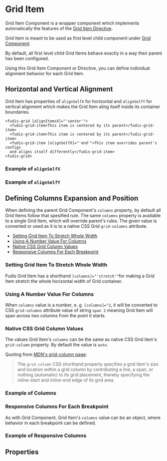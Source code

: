 
<Meta title="Components/Grid/Grid Item" />

# Grid Item

Grid Item Component is a wrapper component which implements automatically the features of the [Grid Item Directive](/docs/directives-grid-grid-item--documentation).

Grid Item is meant to be used as first level child component under [Grid Component](/docs/components-grid-grid--documentation).

By default, all first level child Grid Items behave exactly in a way their parent has been configured.

Using this Grid Item Component or Directive, you can define individual alignment behavior for each Grid Item.

## Horizontal and Vertical Alignment

Grid Item has properties of `alignSelfX` for horizontal and `alignSelfY` for vertical alignment which makes the Grid Item aling itself inside its container boundaries.

```
<fudis-grid [alignItemsX]="'center'">
  <fudis-grid-item>This item is centered by its parent</fudis-grid-item>
  <fudis-grid-item>This item is centered by its parent</fudis-grid-item>
  <fudis-grid-item [alignSelfX]="'end'">This item overrides parent's configs
  and aligns itself differently</fudis-grid-item>
<fudis-grid>
```

### Example of `alignSelfX`

<Canvas of={GridItemStories.AlignSelfX} />

### Example of `alignSelfY`

<Canvas of={GridItemStories.AlignSelfY} />

## Defining Columns Expansion and Position

When defining the parent Grid Component's `columns` property, by default all Grid Items follow that spesified rule. The same `columns` property is available to a single Grid Item, which will override parent's rules. The given value is converted or used as it is to a native CSS Grid `grid-columns` attribute.

* [Setting Grid Item To Stretch Whole Width](#setting-grid-item-to-stretch-whole-width)
* [Using A Number Value For Columns](#using-a-number-value-for-columns)
* [Native CSS Grid Column Values](#native-css-grid-column-values)
* [Responsive Columns For Each Breakpoint](#responsive-columns-for-each-breakpoint)

### Setting Grid Item To Stretch Whole Width

Fudis Grid Item has a shorthand `[columns]="'stretch'"`for making a Grid Item stretch the whole horizontal width of Grid container.

### Using A Number Value For Columns

When `columns` value is a number, e. g. `[columns]="2`, it will be converted to CSS `grid-columns` attribute value of string `span 2` meaning Grid Item will span across two columns from the point it starts.

### Native CSS Grid Column Values

The values Grid Item's `columns` can be the same as native CSS Grid item's `grid-column` property. By default the value is `auto`.

Quoting from [MDN's grid-column page](https://developer.mozilla.org/en-US/docs/Web/CSS/grid-column):

> The `grid-column` CSS shorthand property specifies a grid item's size and location within a grid column by contributing a line, a span, or nothing (automatic) to its grid placement, thereby specifying the inline-start and inline-end edge of its grid area.

### Example of Columns

<Canvas of={GridItemStories.Columns} />

### Responsive Columns For Each Breakpoint

As with Grid Component, Grid Item's `columns` value can be an object, where behavior in each breakpoint can be defined.

### Example of Responsive Columns

<Canvas of={GridItemStories.ResponsiveColumns} />

## Properties

<ArgTypes of={GridItemComponent} />
